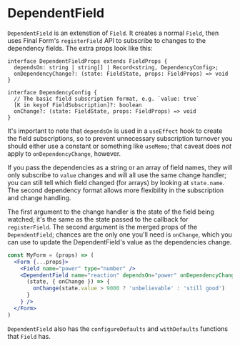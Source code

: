 
<Meta title="Cactus Form/Components/DependentField" />


# DependentField

`DependentField` is an extenstion of `Field`.
It creates a normal `Field`, then uses Final Form's `registerField` API to subscribe
to changes to the dependency fields.
The extra props look like this:

```
interface DependentFieldProps extends FieldProps {
  dependsOn: string | string[] | Record<string, DependencyConfig>;
  onDependencyChange?: (state: FieldState, props: FieldProps) => void
}

interface DependencyConfig {
  // The basic field subscription format, e.g. `value: true`
  [K in keyof FieldSubscription]?: boolean
  onChange?: (state: FieldState, props: FieldProps) => void
}
```

It's important to note that `dependsOn` is used in a `useEffect` hook to create the field subscriptions,
so to prevent unnecessary subscription turnover you should either use a constant or something like `useMemo`;
that caveat does _not_ apply to `onDependencyChange`, however.

If you pass the dependencies as a string or an array of field names, they will only subscribe
to `value` changes and will all use the same change handler;
you can still tell which field changed (for arrays) by looking at `state.name`.
The second dependency format allows more flexibility in the subscription and change handling.

The first argument to the change handler is the state of the field being watched;
it's the same as the state passed to the callback for `registerField`.
The second argument is the merged props of the `DependentField`; chances are the only
one you'll need is `onChange`, which you can use to update the DependentField's
value as the dependencies change.

```jsx
const MyForm = (props) => (
  <Form {...props}>
    <Field name="power" type="number" />
    <DependentField name="reaction" dependsOn="power" onDependencyChange={
      (state, { onChange }) => {
        onChange(state.value > 9000 ? 'unbelievable' : 'still good')
      }
    } />
  </Form>
)
```

`DependentField` also has the `configureDefaults` and `withDefaults` functions that `Field` has.